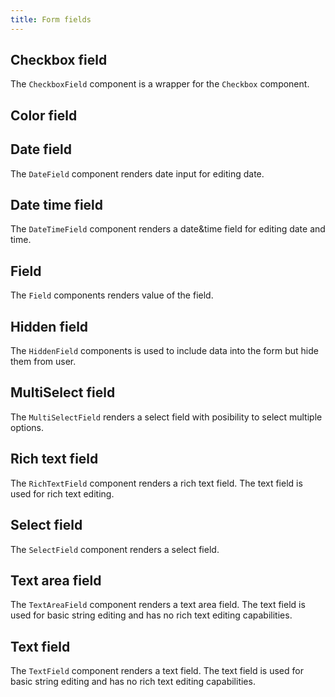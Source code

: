 ```yaml
---
title: Form fields
---
```



## Checkbox field

The `CheckboxField` component is a wrapper for the `Checkbox` component.

<CheckBoxField />

## Color field

<ColorField />

## Date field

The `DateField` component renders date input for editing date.

<DateField />

## Date time field

The `DateTimeField` component renders a date&time field for editing date and time.

<DateTimeField />

## Field

The `Field` components renders value of the field.

<Field />

## Hidden field

The `HiddenField` components is used to include data into the form but hide them from user.

<HiddenField />

## MultiSelect field

The `MultiSelectField` renders a select field with posibility to select multiple options.

<MultiSelectField />

## Rich text field

The `RichTextField` component renders a rich text field. The text field is used for rich text editing.

<RichTextField />

## Select field

The `SelectField` component renders a select field.

<SelectField />

## Text area field

The `TextAreaField` component renders a text area field. The text field is used for basic string editing and has no rich text editing capabilities.

<TextareaField />

## Text field

The `TextField` component renders a text field. The text field is used for basic string editing and has no rich text editing capabilities.

<TextField />

